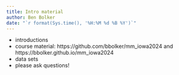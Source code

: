 ```yaml
---
title: Intro material
author: Ben Bolker
date: "`r format(Sys.time(), '%H:%M %d %B %Y')`"
---
```


- introductions
- course material: https://github.com/bbolker/mm_iowa2024 and https://bbolker.github.io/mm_iowa2024
- data sets
- please ask questions!

